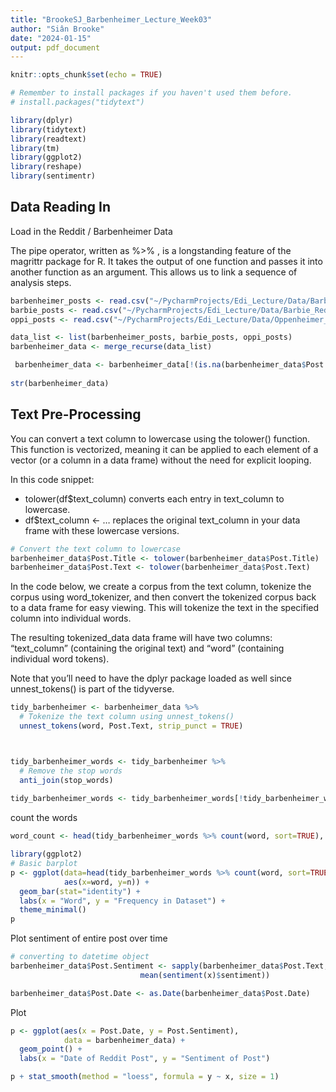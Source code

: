 ```yaml
---
title: "BrookeSJ_Barbenheimer_Lecture_Week03"
author: "Siân Brooke"
date: "2024-01-15"
output: pdf_document
---
```


```r
knitr::opts_chunk$set(echo = TRUE) 

# Remember to install packages if you haven't used them before.
# install.packages("tidytext")

library(dplyr)
library(tidytext)
library(readtext)
library(tm)
library(ggplot2)
library(reshape)
library(sentimentr)

```

## Data Reading In
Load in the Reddit / Barbenheimer Data


The pipe operator, written as %>% , is a longstanding feature of the magrittr package for R. 
It takes the output of one function and passes it into another function as an argument. 
This allows us to link a sequence of analysis steps.

```r
barbenheimer_posts <- read.csv("~/PycharmProjects/Edi_Lecture/Data/Barbenheimer_Reddit_Posts.csv")
barbie_posts <- read.csv("~/PycharmProjects/Edi_Lecture/Data/Barbie_Reddit_Posts.csv")
oppi_posts <- read.csv("~/PycharmProjects/Edi_Lecture/Data/Oppenheimer_Reddit_Posts.csv")

data_list <- list(barbenheimer_posts, barbie_posts, oppi_posts)
barbenheimer_data <- merge_recurse(data_list)

 barbenheimer_data <- barbenheimer_data[!(is.na(barbenheimer_data$Post.Text) | barbenheimer_data$Post.Text==""), ]
 
str(barbenheimer_data)

```

## Text Pre-Processing 

You can convert a text column to lowercase using the tolower() function. This function is vectorized, meaning it can be applied to each element of a vector (or a column in a data frame) without the need for explicit looping. 

In this code snippet:

- tolower(df$text_column) converts each entry in text_column to lowercase.
- df$text_column <- ... replaces the original text_column in your data frame with these lowercase versions.

```r
# Convert the text column to lowercase
barbenheimer_data$Post.Title <- tolower(barbenheimer_data$Post.Title)
barbenheimer_data$Post.Text <- tolower(barbenheimer_data$Post.Text)
```

In the code below, we create a corpus from the text column, tokenize the corpus using word_tokenizer, and then convert the tokenized corpus back to a data frame for easy viewing. This will tokenize the text in the specified column into individual words.

The resulting tokenized_data data frame will have two columns: "text_column" (containing the original text) and "word" (containing individual word tokens).

Note that you'll need to have the dplyr package loaded as well since unnest_tokens() is part of the tidyverse.


```r

tidy_barbenheimer <- barbenheimer_data %>% 
  # Tokenize the text column using unnest_tokens()
  unnest_tokens(word, Post.Text, strip_punct = TRUE)



tidy_barbenheimer_words <- tidy_barbenheimer %>% 
  # Remove the stop words
  anti_join(stop_words)
  
tidy_barbenheimer_words <- tidy_barbenheimer_words[!tidy_barbenheimer_words$word %in% as.character(c(0:100)),]

```
count the words

```r
word_count <- head(tidy_barbenheimer_words %>% count(word, sort=TRUE), 10)

library(ggplot2)
# Basic barplot
p <- ggplot(data=head(tidy_barbenheimer_words %>% count(word, sort=TRUE), 10), 
            aes(x=word, y=n)) +
  geom_bar(stat="identity") + 
  labs(x = "Word", y = "Frequency in Dataset") +
  theme_minimal()
p

```

Plot sentiment of entire post over time

```r
# converting to datetime object 
barbenheimer_data$Post.Sentiment <- sapply(barbenheimer_data$Post.Text, function(x) 
                             mean(sentiment(x)$sentiment))

barbenheimer_data$Post.Date <- as.Date(barbenheimer_data$Post.Date)
```
Plot
```r

p <- ggplot(aes(x = Post.Date, y = Post.Sentiment), 
            data = barbenheimer_data) + 
  geom_point() + 
  labs(x = "Date of Reddit Post", y = "Sentiment of Post")

p + stat_smooth(method = "loess", formula = y ~ x, size = 1)



```



